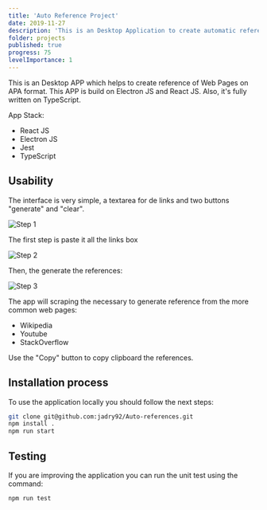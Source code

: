 ```yaml
---
title: 'Auto Reference Project'
date: 2019-11-27
description: 'This is an Desktop Application to create automatic reference from web pages on APA format'
folder: projects
published: true
progress: 75
levelImportance: 1
---
```


This is an Desktop APP which helps to create reference of Web Pages on APA format. This APP is build on Electron JS and React JS. Also, it's fully written on TypeScript.

App Stack:

- React JS
- Electron JS
- Jest
- TypeScript

## Usability

The interface is very simple, a textarea for de links and two buttons "generate" and "clear".

![Step 1](./step-1.png)

The first step is paste it all the links box

![Step 2](./step-3.png)

Then, the generate the references:

![Step 3](./step-2.png)

The app will scraping the necessary to generate reference from the more common web pages:

- Wikipedia
- Youtube
- StackOverflow

Use the "Copy" button to copy clipboard the references.

## Installation process

To use the application locally you should follow the next steps:

```bash
git clone git@github.com:jadry92/Auto-references.git
npm install .
npm run start
```

## Testing

If you are improving the application you can run the unit test using the command:

```bash
npm run test
```
